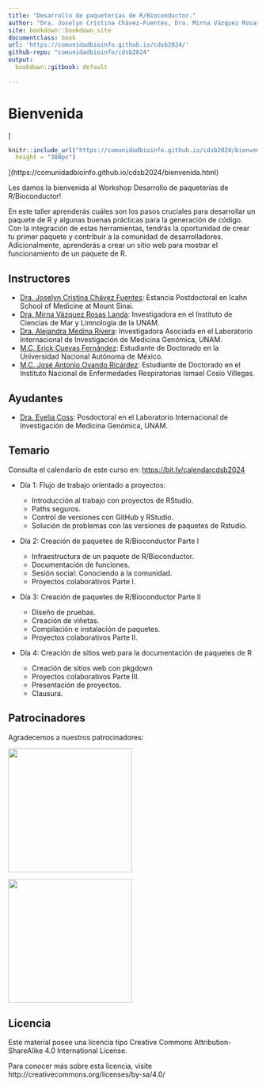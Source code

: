 ```yaml
---
title: "Desarrollo de paqueterías de R/Bioconductor."
author: "Dra. Joselyn Cristina Chávez-Fuentes, Dra. Mirna Vázquez Rosas-Landa, M.C. Erick Cuevas-Fernández, Dra. Alejandra Medina-Rivera,"
site: bookdown::bookdown_site
documentclass: book
url: 'https://comunidadbioinfo.github.io/cdsb2024/'
github-repo: "comunidadbioinfo/cdsb2024"
output:
  bookdown::gitbook: default
  
---
```


# Bienvenida {-}

[
```r
knitr::include_url("https://comunidadbioinfo.github.io/cdsb2024/bienvenida.html",
  height = "380px")
```
](https://comunidadbioinfo.github.io/cdsb2024/bienvenida.html)


Les damos la bienvenida al Workshop Desarrollo de paqueterías de R/Bioconductor! 

<p align="justify">
En este taller aprenderás cuáles son los pasos cruciales para desarrollar un paquete de R y algunas buenas prácticas para la generación de código. Con la integración de estas herramientas, tendrás la oportunidad de crear tu primer paquete y contribuir a la comunidad de desarrolladores. Adicionalmente, aprenderás a crear un sitio web para mostrar el funcionamiento de un paquete de R.


## Instructores

- [Dra. Joselyn Cristina Chávez Fuentes](https://comunidadbioinfo.github.io/es/authors/josschavezf/): Estancia Postdoctoral en Icahn School of Medicine at Mount Sinai.
- [Dra. Mirna Vázquez Rosas Landa](https://comunidadbioinfo.github.io/es/authors/mirnavrl/): Investigadora en el Instituto de Ciencias de Mar y Limnología de la UNAM.
- [Dra. Alejandra Medina Rivera](https://comunidadbioinfo.github.io/es/authors/amedina/): Investigadora Asociada en el Laboratorio Internacional de Investigación de Medicina Genómica, UNAM. 
- [M.C. Erick Cuevas Fernández](https://comunidadbioinfo.github.io/es/authors/erickcufe/): Estudiante de Doctorado en la Universidad Nacional Autónoma de México.
- [M.C. José Antonio Ovando Ricárdez](https://comunidadbioinfo.github.io/es/authors/joseovando/): Estudiante de Doctorado en el Instituto Nacional de Enfermedades Respiratorias Ismael Cosío Villegas.

## Ayudantes

- [Dra. Evelia Coss](https://github.com/EveliaCoss): Posdoctoral en el Laboratorio Internacional de Investigación de Medicina Genómica, UNAM. 

## Temario 

Consulta el calendario de este curso en: <https://bit.ly/calendarcdsb2024>

- Día 1: Flujo de trabajo orientado a proyectos:
  - Introducción al trabajo con proyectos de RStudio.
  - Paths seguros.
  - Control de versiones con GitHub y RStudio. 
  - Solución de problemas con las versiones de paquetes de Rstudio.

- Día 2: Creación de paquetes de R/Bioconductor Parte I
  
  - Infraestructura de un paquete de R/Bioconductor.
  - Documentación de funciones.
  - Sesión social: Conociendo a la comunidad.
  - Proyectos colaborativos Parte I.

- Día 3: Creación de paquetes de R/Bioconductor Parte II
  - Diseño de pruebas.
  - Creación de viñetas.
  - Compilación e instalación de paquetes.
  - Proyectos colaborativos Parte II.

- Día 4: Creación de sitios web para la documentación de paquetes de R
  - Creación de sitios web con pkgdown 
  - Proyectos colaborativos Parte III. 
  - Presentación de proyectos.
  - Clausura.

## Patrocinadores

Agradecemos a nuestros patrocinadores:

[<img src="http://www.nnb.unam.mx/TIB2020/wp-content/uploads/sites/2/2020/03/RMB_Logo-horizontal.png" width="250px" />](https://www.redmexicanadebioinformatica.org/)

[<img src="https://www.nnb.unam.mx/wp-content/uploads/2021/04/logo-principal.png" width="250px" />](https://www.nnb.unam.mx)


## Licencia

Este material posee una licencia tipo Creative Commons Attribution-ShareAlike 4.0 International License. 

Para conocer más sobre esta licencia, visite http://creativecommons.org/licenses/by-sa/4.0/

